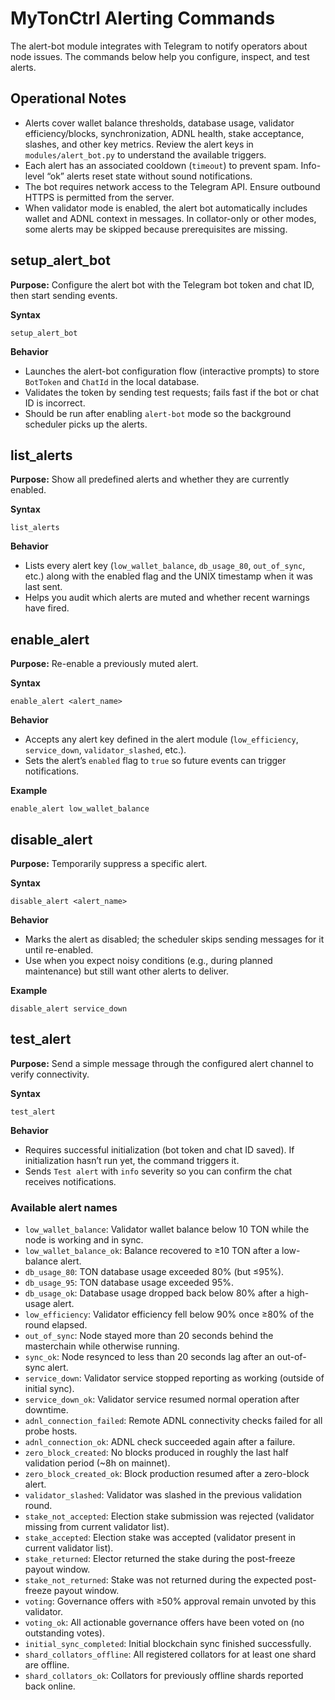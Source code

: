 # MyTonCtrl Alerting Commands

The alert-bot module integrates with Telegram to notify operators about node issues. The commands below help you configure, inspect, and test alerts.

## Operational Notes
- Alerts cover wallet balance thresholds, database usage, validator efficiency/blocks, synchronization, ADNL health, stake acceptance, slashes, and other key metrics. Review the alert keys in `modules/alert_bot.py` to understand the available triggers.
- Each alert has an associated cooldown (`timeout`) to prevent spam. Info-level “ok” alerts reset state without sound notifications.
- The bot requires network access to the Telegram API. Ensure outbound HTTPS is permitted from the server.
- When validator mode is enabled, the alert bot automatically includes wallet and ADNL context in messages. In collator-only or other modes, some alerts may be skipped because prerequisites are missing.

## setup_alert_bot
**Purpose:** Configure the alert bot with the Telegram bot token and chat ID, then start sending events.

**Syntax**
```
setup_alert_bot
```

**Behavior**
- Launches the alert-bot configuration flow (interactive prompts) to store `BotToken` and `ChatId` in the local database.
- Validates the token by sending test requests; fails fast if the bot or chat ID is incorrect.
- Should be run after enabling `alert-bot` mode so the background scheduler picks up the alerts.


## list_alerts
**Purpose:** Show all predefined alerts and whether they are currently enabled.

**Syntax**
```
list_alerts
```

**Behavior**
- Lists every alert key (`low_wallet_balance`, `db_usage_80`, `out_of_sync`, etc.) along with the enabled flag and the UNIX timestamp when it was last sent.
- Helps you audit which alerts are muted and whether recent warnings have fired.


## enable_alert
**Purpose:** Re-enable a previously muted alert.

**Syntax**
```
enable_alert <alert_name>
```

**Behavior**
- Accepts any alert key defined in the alert module (`low_efficiency`, `service_down`, `validator_slashed`, etc.).
- Sets the alert’s `enabled` flag to `true` so future events can trigger notifications.

**Example**
```
enable_alert low_wallet_balance
```

## disable_alert
**Purpose:** Temporarily suppress a specific alert.

**Syntax**
```
disable_alert <alert_name>
```

**Behavior**
- Marks the alert as disabled; the scheduler skips sending messages for it until re-enabled.
- Use when you expect noisy conditions (e.g., during planned maintenance) but still want other alerts to deliver.

**Example**
```
disable_alert service_down
```

## test_alert
**Purpose:** Send a simple message through the configured alert channel to verify connectivity.

**Syntax**
```
test_alert
```

**Behavior**
- Requires successful initialization (bot token and chat ID saved). If initialization hasn’t run yet, the command triggers it.
- Sends `Test alert` with `info` severity so you can confirm the chat receives notifications.


### Available alert names
- `low_wallet_balance`: Validator wallet balance below 10 TON while the node is working and in sync.
- `low_wallet_balance_ok`: Balance recovered to ≥10 TON after a low-balance alert.
- `db_usage_80`: TON database usage exceeded 80% (but ≤95%).
- `db_usage_95`: TON database usage exceeded 95%.
- `db_usage_ok`: Database usage dropped back below 80% after a high-usage alert.
- `low_efficiency`: Validator efficiency fell below 90% once ≥80% of the round elapsed.
- `out_of_sync`: Node stayed more than 20 seconds behind the masterchain while otherwise running.
- `sync_ok`: Node resynced to less than 20 seconds lag after an out-of-sync alert.
- `service_down`: Validator service stopped reporting as working (outside of initial sync).
- `service_down_ok`: Validator service resumed normal operation after downtime.
- `adnl_connection_failed`: Remote ADNL connectivity checks failed for all probe hosts.
- `adnl_connection_ok`: ADNL check succeeded again after a failure.
- `zero_block_created`: No blocks produced in roughly the last half validation period (~8h on mainnet).
- `zero_block_created_ok`: Block production resumed after a zero-block alert.
- `validator_slashed`: Validator was slashed in the previous validation round.
- `stake_not_accepted`: Election stake submission was rejected (validator missing from current validator list).
- `stake_accepted`: Election stake was accepted (validator present in current validator list).
- `stake_returned`: Elector returned the stake during the post-freeze payout window.
- `stake_not_returned`: Stake was not returned during the expected post-freeze payout window.
- `voting`: Governance offers with ≥50% approval remain unvoted by this validator.
- `voting_ok`: All actionable governance offers have been voted on (no outstanding votes).
- `initial_sync_completed`: Initial blockchain sync finished successfully.
- `shard_collators_offline`: All registered collators for at least one shard are offline.
- `shard_collators_ok`: Collators for previously offline shards reported back online.

